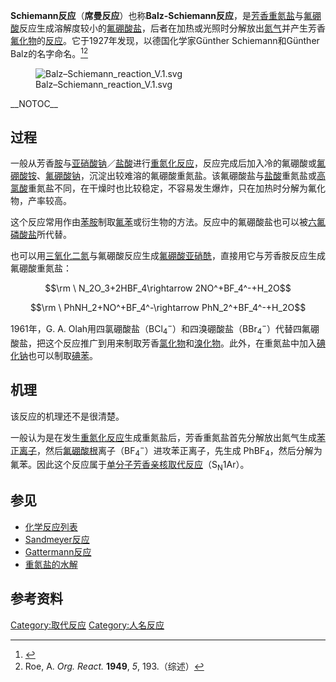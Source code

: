 '''Schiemann反应'''（'''席曼反应'''）也称'''Balz-Schiemann反应'''，是[[芳香族化合物|芳香]][[重氮盐|重氮盐]]与[[氟硼酸|氟硼酸]]反应生成溶解度较小的[[氟硼酸盐|氟硼酸盐]]，后者在加热或光照时分解放出[[氮气|氮气]]并产生芳香[[有机氟化合物|氟化物]]的[[有机反应|反应]]。它于1927年发现，以德国化学家Günther Schiemann和Günther Balz的名字命名。<ref>{{cite journal|title = Über aromatische Fluorverbindungen, I.: Ein neues Verfahren zu ihrer Darstellung|author = Günther Balz, Günther Schiemann|journal = [[Chemische_Berichte|Ber.]]|volume = 5|issue = 60|pages = 1186–1190|year = 1927|doi =  10.1002/cber.19270600539}}</ref><ref>Roe, A. ''Org. React.'' '''1949''', ''5'', 193.（综述）</ref>


[[File:Balz–Schiemann_reaction_V.1.svg|center]] 

__NOTOC__
== 过程 ==
一般从芳香[[胺|胺]]与[[亚硝酸钠|亚硝酸钠]]／[[盐酸|盐酸]]进行[[重氮化反应|重氮化反应]]，反应完成后加入冷的氟硼酸或[[氟硼酸铵|氟硼酸铵]]、[[氟硼酸钠|氟硼酸钠]]，沉淀出较难溶的氟硼酸重氮盐。该氟硼酸盐与[[盐酸|盐酸]]重氮盐或[[高氯酸|高氯酸]]重氮盐不同，在干燥时也比较稳定，不容易发生爆炸，只在加热时分解为氟化物，产率较高。

这个反应常用作由[[苯胺|苯胺]]制取[[氟苯|氟苯]]或衍生物的方法。反应中的氟硼酸盐也可以被[[六氟磷酸盐|六氟磷酸盐]]所代替。

也可以用[[三氧化二氮|三氧化二氮]]与氟硼酸反应生成[[氟硼酸亚硝酰|氟硼酸亚硝酰]]，直接用它与芳香胺反应生成氟硼酸重氮盐：
:<math>\rm \ N_2O_3+2HBF_4\rightarrow 2NO^+BF_4^-+H_2O</math>
:<math>\rm \ PhNH_2+NO^+BF_4^-\rightarrow PhN_2^+BF_4^-+H_2O</math>

1961年，G. A. Olah用四氯硼酸盐（BCl<sub>4</sub><sup>−</sup>）和四溴硼酸盐（BBr<sub>4</sub><sup>−</sup>）代替四氟硼酸盐，把这个反应推广到用来制取芳香[[有机氯化合物|氯化物]]和[[有机溴化合物|溴化物]]。此外，在重氮盐中加入[[碘化钠|碘化钠]]也可以制取[[碘苯|碘苯]]。

== 机理 ==
该反应的机理还不是很清楚。

一般认为是在发生[[重氮化反应|重氮化反应]]生成重氮盐后，芳香重氮盐首先分解放出氮气生成[[苯|苯]][[碳正离子|正离子]]，然后[[氟硼酸根|氟硼酸根]]离子（BF<sub>4</sub><sup>−</sup>）进攻苯正离子，先生成 PhBF<sub>4</sub>，然后分解为氟苯。因此这个反应属于[[单分子芳香亲核取代反应|单分子芳香亲核取代反应]]（S<sub>N</sub>1Ar）。

== 参见 ==
*[[化学反应列表|化学反应列表]]
*[[Sandmeyer反应|Sandmeyer反应]]
*[[Gattermann反应|Gattermann反应]]
*[[重氮盐的水解|重氮盐的水解]]

== 参考资料 ==
{{reflist|2}}

[[Category:取代反应|Category:取代反应]]
[[Category:人名反应|Category:人名反应]]